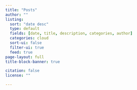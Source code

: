 ```yaml
---
title: "Posts"
author: ""
listing:
  sort: "date desc"
  type: default
  fields: [date, title, description, categories, author]  
  categories: cloud
  sort-ui: false
  filter-ui: true
  feed: true
page-layout: full
title-block-banner: true

citation: false
license: ""

---
```



